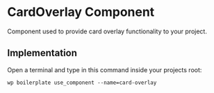 # CardOverlay Component

Component used to provide card overlay functionality to your project.

## Implementation

Open a terminal and type in this command inside your projects root:

```shell
wp boilerplate use_component --name=card-overlay
```
